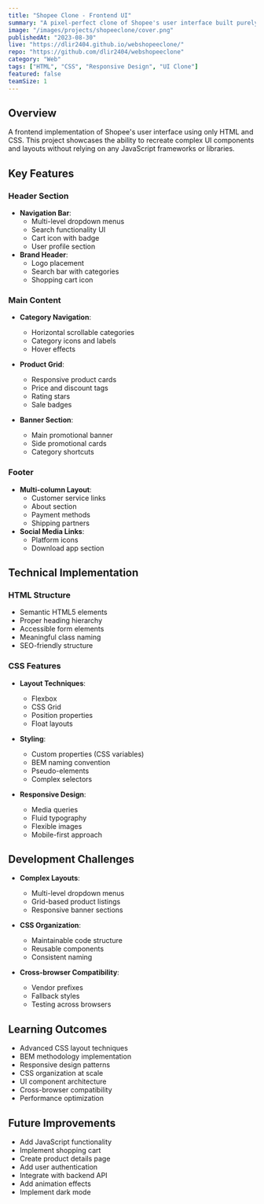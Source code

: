 ```yaml
---
title: "Shopee Clone - Frontend UI"
summary: "A pixel-perfect clone of Shopee's user interface built purely with HTML and CSS, demonstrating advanced frontend development skills and attention to detail in replicating a complex e-commerce platform"
image: "/images/projects/shopeeclone/cover.png"
publishedAt: "2023-08-30"
live: "https://dlir2404.github.io/webshopeeclone/"
repo: "https://github.com/dlir2404/webshopeeclone"
category: "Web"
tags: ["HTML", "CSS", "Responsive Design", "UI Clone"]
featured: false
teamSize: 1
---
```


## Overview

A frontend implementation of Shopee's user interface using only HTML and CSS. This project showcases the ability to recreate complex UI components and layouts without relying on any JavaScript frameworks or libraries.

## Key Features

### Header Section
- **Navigation Bar**:
  - Multi-level dropdown menus
  - Search functionality UI
  - Cart icon with badge
  - User profile section
- **Brand Header**:
  - Logo placement
  - Search bar with categories
  - Shopping cart icon

### Main Content
- **Category Navigation**:
  - Horizontal scrollable categories
  - Category icons and labels
  - Hover effects
  
- **Product Grid**:
  - Responsive product cards
  - Price and discount tags
  - Rating stars
  - Sale badges
  
- **Banner Section**:
  - Main promotional banner
  - Side promotional cards
  - Category shortcuts

### Footer
- **Multi-column Layout**:
  - Customer service links
  - About section
  - Payment methods
  - Shipping partners
- **Social Media Links**:
  - Platform icons
  - Download app section

## Technical Implementation

### HTML Structure
- Semantic HTML5 elements
- Proper heading hierarchy
- Accessible form elements
- Meaningful class naming
- SEO-friendly structure

### CSS Features
- **Layout Techniques**:
  - Flexbox
  - CSS Grid
  - Position properties
  - Float layouts
  
- **Styling**:
  - Custom properties (CSS variables)
  - BEM naming convention
  - Pseudo-elements
  - Complex selectors
  
- **Responsive Design**:
  - Media queries
  - Fluid typography
  - Flexible images
  - Mobile-first approach

## Development Challenges

- **Complex Layouts**:
  - Multi-level dropdown menus
  - Grid-based product listings
  - Responsive banner sections
  
- **CSS Organization**:
  - Maintainable code structure
  - Reusable components
  - Consistent naming
  
- **Cross-browser Compatibility**:
  - Vendor prefixes
  - Fallback styles
  - Testing across browsers

## Learning Outcomes

- Advanced CSS layout techniques
- BEM methodology implementation
- Responsive design patterns
- CSS organization at scale
- UI component architecture
- Cross-browser compatibility
- Performance optimization

## Future Improvements

- Add JavaScript functionality
- Implement shopping cart
- Create product details page
- Add user authentication
- Integrate with backend API
- Add animation effects
- Implement dark mode
